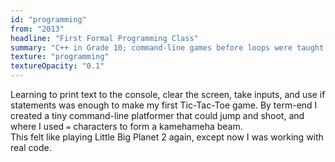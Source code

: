 ```yaml
---
id: "programming"
from: "2013"
headline: "First Formal Programming Class"
summary: "C++ in Grade 10; command-line games before loops were taught."
texture: "programming"
textureOpacity: "0.1"
---
```

Learning to print text to the console, clear the screen, take inputs, and use if statements was enough to make my first Tic-Tac-Toe game.
By term-end I created a tiny command-line platformer that could jump and shoot, and where I used `=` characters to form a kamehameha beam.  
This felt like playing Little Big Planet 2 again, except now I was working with real code.